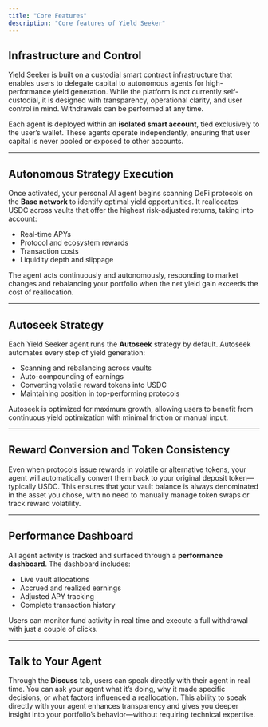 ```yaml
---
title: "Core Features"
description: "Core features of Yield Seeker"
---
```


## Infrastructure and Control

Yield Seeker is built on a custodial smart contract infrastructure that enables users to delegate capital to autonomous agents for high-performance yield generation. While the platform is not currently self-custodial, it is designed with transparency, operational clarity, and user control in mind. Withdrawals can be performed at any time.

Each agent is deployed within an **isolated smart account**, tied exclusively to the user’s wallet. These agents operate independently, ensuring that user capital is never pooled or exposed to other accounts.

---

## Autonomous Strategy Execution

Once activated, your personal AI agent begins scanning DeFi protocols on the **Base network** to identify optimal yield opportunities. It reallocates USDC across vaults that offer the highest risk-adjusted returns, taking into account:

- Real-time APYs
- Protocol and ecosystem rewards
- Transaction costs
- Liquidity depth and slippage

The agent acts continuously and autonomously, responding to market changes and rebalancing your portfolio when the net yield gain exceeds the cost of reallocation.

---

## Autoseek Strategy

Each Yield Seeker agent runs the **Autoseek** strategy by default. Autoseek automates every step of yield generation:

- Scanning and rebalancing across vaults
- Auto-compounding of earnings
- Converting volatile reward tokens into USDC
- Maintaining position in top-performing protocols

Autoseek is optimized for maximum growth, allowing users to benefit from continuous yield optimization with minimal friction or manual input.

---

## Reward Conversion and Token Consistency

Even when protocols issue rewards in volatile or alternative tokens, your agent will automatically convert them back to your original deposit token—typically USDC. This ensures that your vault balance is always denominated in the asset you chose, with no need to manually manage token swaps or track reward volatility.

---

## Performance Dashboard

All agent activity is tracked and surfaced through a **performance dashboard**. The dashboard includes:

- Live vault allocations
- Accrued and realized earnings
- Adjusted APY tracking
- Complete transaction history

Users can monitor fund activity in real time and execute a full withdrawal with just a couple of clicks.

---

## Talk to Your Agent

Through the **Discuss** tab, users can speak directly with their agent in real time. You can ask your agent what it’s doing, why it made specific decisions, or what factors influenced a reallocation. This ability to speak directly with your agent enhances transparency and gives you deeper insight into your portfolio’s behavior—without requiring technical expertise.